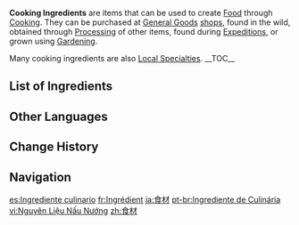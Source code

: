 {{Terminology Infobox
|image        = Item Sweet Flower.png
|type         = Item Groups
|type2        = Materials
|source1      = Purchased at [[General Goods]] shops
|source2      = Found in the wild
|source3      = [[Processing]]
|source4      = [[Expedition]]s
|source5      = [[Gardening]]
}}
'''Cooking Ingredients''' are items that can be used to create [[Food]] through [[Cooking]]. They can be purchased at [[General Goods]] [[shop]]s, found in the wild, obtained through [[Processing]] of other items, found during [[Expedition]]s, or grown using [[Gardening]].

Many cooking ingredients are also [[Local Specialty|Local Specialties]].
__TOC__
==List of Ingredients==
{{Items by Category Table
|Cooking Ingredients
|header = cooking ingredients
}}

==Other Languages==
{{Other Languages
|en       = Cooking Ingredient
|zhs      = 食材
|zhs_rm   = Shícái
|zht      = 食材
|zht_rm   = Shícái
|ja       = 食材
|ja_rm    = Shokuzai
|ko       = 식자재
|es       = Ingrediente culinario
|fr       = Ingrédient
|ru       = Кухонный ингредиент
|th       = วัตถุดิบประกอบอาหาร
|th_rm    = 
|vi       = Nguyên Liệu Thực Phẩm 
|de       = Zutat 
|id       = Bahan Masak
|pt       = Ingrediente
|tr       = Yemek Malzemesi
|it       = Ingrediente culinario
}}

==Change History==
{{Change History|1.0}}

==Navigation==
{{Material Navbox|Crafting Materials}}
[[Category:Cooking Ingredients| ]]

[[es:Ingrediente culinario]]
[[fr:Ingrédient]]
[[ja:食材]]
[[pt-br:Ingrediente de Culinária]]
[[vi:Nguyên Liệu Nấu Nướng]]
[[zh:食材]]